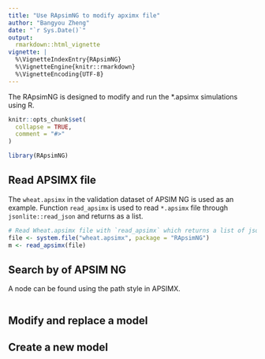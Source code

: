 ```yaml
---
title: "Use RApsimNG to modify apximx file"
author: "Bangyou Zheng"
date: "`r Sys.Date()`"
output: 
  rmarkdown::html_vignette
vignette: |
  %\VignetteIndexEntry{RApsimNG} 
  %\VignetteEngine{knitr::rmarkdown} 
  %\VignetteEncoding{UTF-8}
---
```



The RApsimNG is designed to modify and run the *.apsimx simulations using R.


```r
knitr::opts_chunk$set(
  collapse = TRUE,
  comment = "#>"
)

library(RApsimNG)
```


## Read APSIMX file

The `wheat.apsimx` in the validation dataset of APSIM NG  is used as an example. Function `read_apsimx` is used to read `*.apsimx` file through `jsonlite::read_json` and returns as a list.


```r
# Read Wheat.apsimx file with `read_apsimx` which returns a list of json results.
file <- system.file("wheat.apsimx", package = "RApsimNG")
m <- read_apsimx(file)

```

## Search by of APSIM NG 

A node can be found using the path style in APSIMX. 
```r


```
## Modify and replace a model  

## Create a new model



